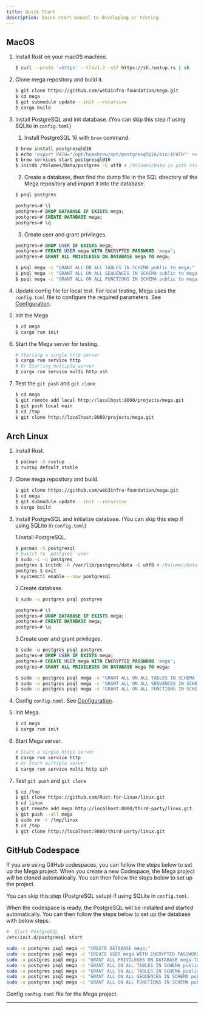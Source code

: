```yaml
---
title: Quick Start
description: Quick start manuel to developing or testing.
---
```



## MacOS

1. Install Rust on your macOS machine.

   ```bash
   $ curl --proto '=https' --tlsv1.2 -sSf https://sh.rustup.rs | sh
   ```

2. Clone mega repository and build it.

   ```bash
   $ git clone https://github.com/web3infra-foundation/mega.git
   $ cd mega
   $ git submodule update --init --recursive
   $ cargo build
   ```

3. Install PostgreSQL and init database. (You can skip this step if using SQLite in `config.toml`)

   1. Install PostgreSQL 16 with `brew` command.

   ```bash
   $ brew install postgresql@16
   $ echo 'export PATH="/opt/homebrew/opt/postgresql@16/bin:$PATH"' >> ~/.zshrc
   $ brew services start postgresql@16
   $ initdb /Volumes/Data/postgres -E utf8 # /Volumes/Data is path store data
   ```

   2. Create a database, then find the dump file in the SQL directory of the Mega repository and import it into the database.

   ```bash
   $ psql postgres
   ```

   ```sql
   postgres=# \l
   postgres=# DROP DATABASE IF EXISTS mega;
   postgres=# CREATE DATABASE mega;
   postgres=# \q
   ```

   3. Create user and grant privileges.

   ```sql
   postgres=# DROP USER IF EXISTS mega;
   postgres=# CREATE USER mega WITH ENCRYPTED PASSWORD 'mega';
   postgres=# GRANT ALL PRIVILEGES ON DATABASE mega TO mega;
   ```

   ```bash
   $ psql mega -c "GRANT ALL ON ALL TABLES IN SCHEMA public to mega;"
   $ psql mega -c "GRANT ALL ON ALL SEQUENCES IN SCHEMA public to mega;"
   $ psql mega -c "GRANT ALL ON ALL FUNCTIONS IN SCHEMA public to mega;"
   ```

4. Update config file for local test. For local testing, Mega uses the `config.toml` file to configure the required parameters. See [Configuration](#configuration).

5. Init the Mega

   ```bash
   $ cd mega
   $ cargo run init
   ```

6. Start the Mega server for testing.

   ```bash
   # Starting a single http server
   $ cargo run service http
   # Or Starting multiple server
   $ cargo run service multi http ssh
   ```

7. Test the `git push` and `git clone`

   ```bash
   $ cd mega
   $ git remote add local http://localhost:8000/projects/mega.git
   $ git push local main
   $ cd /tmp
   $ git clone http://localhost:8000/projects/mega.git
   ```

## Arch Linux

1. Install Rust.

   ```bash
   $ pacman -S rustup
   $ rustup default stable
   ```

2. Clone mega repository and build.

   ```bash
   $ git clone https://github.com/web3infra-foundation/mega.git
   $ cd mega
   $ git submodule update --init --recursive
   $ cargo build
   ```

3. Install PostgreSQL and initialize database. (You can skip this step if using SQLite in `config.toml`)

   1.Install PostgreSQL.

   ```bash
   $ pacman -S postgresql
   # Switch to `postgres` user
   $ sudo -i -u postgres
   postgres $ initdb -D /var/lib/postgres/data -E utf8 # /Volumes/Data is where data will be stored
   postgres $ exit
   $ systemctl enable --now postgresql
   ```

   2.Create database.

   ```bash
   $ sudo -u postgres psql postgres
   ```

   ```sql
   postgres=# \l
   postgres=# DROP DATABASE IF EXISTS mega;
   postgres=# CREATE DATABASE mega;
   postgres=# \q
   ```

   3.Create user and grant privileges.

   ```sql
   $ sudo -u postgres psql postgres
   postgres=# DROP USER IF EXISTS mega;
   postgres=# CREATE USER mega WITH ENCRYPTED PASSWORD 'mega';
   postgres=# GRANT ALL PRIVILEGES ON DATABASE mega TO mega;
   ```

   ```bash
   $ sudo -u postgres psql mega -c "GRANT ALL ON ALL TABLES IN SCHEMA public to mega;"
   $ sudo -u postgres psql mega -c "GRANT ALL ON ALL SEQUENCES IN SCHEMA public to mega;"
   $ sudo -u postgres psql mega -c "GRANT ALL ON ALL FUNCTIONS IN SCHEMA public to mega;"
   ```

4. Config `config.toml`. See [Configuration](#configuration).

5. Init Mega.

   ```bash
   $ cd mega
   $ cargo run init
   ```

6. Start Mega server.

   ```bash
   # Start a single https server
   $ cargo run service http
   # Or Start multiple server
   $ cargo run service multi http ssh
   ```

7. Test `git push` and `git clone`

   ```bash
   $ cd /tmp
   $ git clone https://github.com/Rust-for-Linux/linux.git
   $ cd linux
   $ git remote add mega http://localhost:8000/third-party/linux.git
   $ git push --all mega
   $ sudo rm -r /tmp/linux
   $ cd /tmp
   $ git clone http://localhost:8000/third-party/linux.git
   ```

## GitHub Codespace

If you are using GitHub codespaces, you can follow the steps below to set up the Mega project. When you create a new Codespace, the Mega project will be cloned automatically. You can then follow the steps below to set up the project.

You can skip this step (PostgreSQL setup) if using SQLite in `config.toml`.

When the codespace is ready, the PostgreSQL will be installed and started automatically. You can then follow the steps below to set up the database with below steps.

```bash
#  Start PostgreSQL
/etc/init.d/postgresql start

sudo -u postgres psql mega -c "CREATE DATABASE mega;"
sudo -u postgres psql mega -c "CREATE USER mega WITH ENCRYPTED PASSWORD 'mega';"
sudo -u postgres psql mega -c "GRANT ALL PRIVILEGES ON DATABASE mega TO mega;"
sudo -u postgres psql mega -c "GRANT ALL ON ALL TABLES IN SCHEMA public to mega;"
sudo -u postgres psql mega -c "GRANT ALL ON ALL TABLES IN SCHEMA public to mega;"
sudo -u postgres psql mega -c "GRANT ALL ON ALL SEQUENCES IN SCHEMA public to mega;"
sudo -u postgres psql mega -c "GRANT ALL ON ALL FUNCTIONS IN SCHEMA public to mega;"
```

Config `config.toml` file for the Mega project.

---


<Outlet path="development" />
